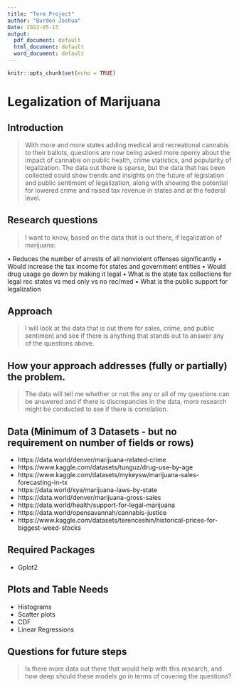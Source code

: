 ```yaml
---
title: "Term Project"
author: "Burden Joshua"
Date: 2022-05-15
output:
  pdf_document: default
  html_document: default
  word_document: default
---
```



```r
knitr::opts_chunk$set(echo = TRUE)
```



# Legalization of Marijuana

## Introduction

> With more and more states adding medical and recreational cannabis to their ballots, questions are now being asked more openly about the impact of cannabis on public health, crime statistics, and popularity of legalization. The data out there is sparse, but the data that has been collected could show trends and insights on the future of legislation and public sentiment of legalization, along with showing the potential for lowered crime and raised tax revenue in states and at the federal level. 

## Research questions
> I want to know, based on the data that is out there, if legalization of marijuana:

•	Reduces the number of arrests of all nonviolent offenses significantly
•	Would increase the tax income for states and government entities
•	Would drug usage go down by making it legal
•	What is the state tax collections for legal rec states vs med only vs no rec/med
•	What is the public support for legalization

## Approach

> I will look at the data that is out there for sales, crime, and public sentiment and see if there is anything that stands out to answer any of the questions above. 

## How your approach addresses (fully or partially) the problem.

> The data will tell me whether or not the any or all of my questions can be answered and if there is discrepancies in the data, more research might be conducted to see if there is correlation. 

## Data (Minimum of 3 Datasets - but no requirement on number of fields or rows)

- https://data.world/denver/marijuana-related-crime
- https://www.kaggle.com/datasets/tunguz/drug-use-by-age
- https://www.kaggle.com/datasets/mykeysw/marijuana-sales-forecasting-in-tx
- https://data.world/sya/marijuana-laws-by-state
- https://data.world/denver/marijuana-gross-sales
- https://data.world/health/support-for-legal-marijuana
- https://data.world/opensavannah/cannabis-justice
- https://www.kaggle.com/datasets/terenceshin/historical-prices-for-biggest-weed-stocks




## Required Packages
- Gplot2

## Plots and Table Needs
- Histograms
- Scatter plots
- CDF
- Linear Regressions

## Questions for future steps
> Is there more data out there that would help with this research, and how deep should these models go in terms of covering the questions? 
